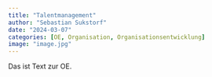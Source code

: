 ```yaml
---
title: "Talentmanagement"
author: "Sebastian Sukstorf"
date: "2024-03-07"
categories: [OE, Organisation, Organisationsentwicklung]
image: "image.jpg"
---
```


Das ist Text zur OE.
